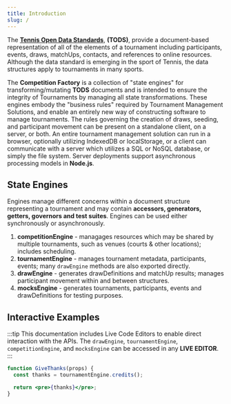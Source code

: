 ```yaml
---
title: Introduction
slug: /
---
```


The **[Tennis Open Data Standards](https://itftennis.atlassian.net/wiki/spaces/TODS/overview)**, **(TODS)**, provide a document-based representation of all of the elements of a tournament including participants, events, draws, matchUps, contacts, and references to online resources. Although the data standard is emerging in the sport of Tennis, the data structures apply to tournaments in many sports.

The **Competition Factory** is a collection of "state engines" for transforming/mutating **TODS** documents and is intended to ensure the integrity of Tournaments by managing all state transformations. These engines embody the "business rules" required by Tournament Management Solutions, and enable an entirely new way of constructing software to manage tournaments. The rules governing the creation of draws, seeding, and participant movement can be present on a standalone client, on a server, or both. An entire tournament management solution can run in a browser, optionally utilizing IndexedDB or localStorage, or a client can communicate with a server which utilizes a SQL or NoSQL database, or simply the file system. Server deployments support asynchronous processing models in **Node.js**.

## State Engines

Engines manage different concerns within a document structure representing a tournament and may contain **accessors, generators, getters, governors and test suites**. Engines can be used either synchronously or asynchronously.

1. **competitionEngine** - managages resources which may be shared by multiple tournaments, such as venues (courts & other locations); includes scheduling.
2. **tournamentEngine** - manages tournament metadata, participants, events; many `drawEngine` methods are also exported directly.
3. **drawEngine** - generates drawDefinitions and matchUp results; manages participant movement within and between structures.
4. **mocksEngine** - generates tournaments, participants, events and drawDefinitions for testing purposes.

## Interactive Examples

:::tip
This documentation includes Live Code Editors to enable direct interaction with the APIs. The `drawEngine`, `tournamentEngine`, `competitionEngine`, and `mocksEngine` can be accessed in any **LIVE EDITOR**.
:::

```jsx live
function GiveThanks(props) {
  const thanks = tournamentEngine.credits();

  return <pre>{thanks}</pre>;
}
```
